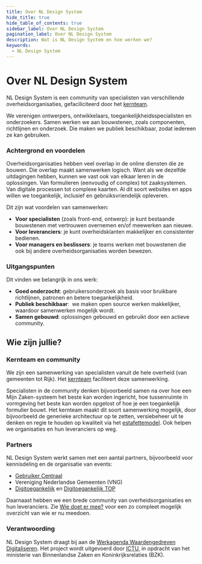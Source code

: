 ```yaml
---
title: Over NL Design System
hide_title: true
hide_table_of_contents: true
sidebar_label: Over NL Design System
pagination_label: Over NL Design System
description: Wat is NL Design System en hoe werken we?
keywords:
  - NL Design System
---
```


# Over NL Design System

NL Design System is een community van specialisten van verschillende overheidsorganisaties, gefaciliciteerd door het [kernteam](/project/kernteam).

We verenigen ontwerpers, ontwikkelaars, toegankelijkheidsspecialisten en onderzoekers. Samen werken we aan bouwstenen, zoals componenten, richtlijnen en onderzoek. Die maken we publiek beschikbaar, zodat iedereen ze kan gebruiken.

### Achtergrond en voordelen

Overheidsorganisaties hebben veel overlap in de online diensten die ze bouwen. Die overlap maakt samenwerken logisch. Want als we dezelfde uitdagingen hebben, kunnen we vast ook van elkaar leren in de oplossingen. Van formulieren (eenvoudig of complex) tot zaaksystemen. Van digitale processen tot complexe kaarten. Al dit soort websites en apps willen we toegankelijk, inclusief en gebruiksvriendelijk opleveren.

Dit zijn wat voordelen van samenwerken:

- **Voor specialisten** (zoals front-end, ontwerp): je kunt bestaande bouwstenen met vertrouwen overnemen en/of meewerken aan nieuwe.
- **Voor leveranciers**: je kunt overheidsklanten makkelijker en consistenter bedienen.
- **Voor managers en beslissers**: je teams werken met bouwstenen die ook bij andere overheidsorganisaties worden bewezen.

### Uitgangspunten

Dit vinden we belangrijk in ons werk:

- **Goed onderzocht**: gebruikersonderzoek als basis voor bruikbare richtlijnen, patronen en betere toegankelijkheid.​
- **Publiek beschikbaar**: ​ we maken open source werken makkelijker, waardoor samenwerken mogelijk wordt.​
- **Samen gebouwd**: oplossingen gebouwd en gebruikt door een actieve community.​

## Wie zijn jullie?

### Kernteam en community

We zijn een samenwerking van specialisten vanuit de hele overheid (van gemeenten tot Rijk). Het [kernteam](/project/kernteam) faciliteert deze samenwerking.

Specialisten in de community denken bijvoorbeeld samen na over hoe een Mijn Zaken-systeem het beste kan worden ingericht, hoe tussenruimte in vormgeving het beste kan worden opgelost of hoe je een toegankelijk formulier bouwt. Het kernteam maakt dit soort samenwerking mogelijk, door bijvoorbeeld de generieke architectuur op te zetten, versiebeheer uit te denken en regie te houden op kwaliteit via het [estafettemodel](/meedoen/estafettemodel). Ook helpen we organisaties en hun leveranciers op weg.

### Partners

NL Design System werkt samen met een aantal partners, bijvoorbeeld voor kennisdeling en de organisatie van events:

- [Gebruiker Centraal](https://www.gebruikercentraal.nl/)
- Vereniging Nederlandse Gemeenten (VNG)
- [Digitoegankelijk](https://digitoegankelijk.nl/) en [Digitoegankelijk TOP](https://www.digitaleoverheid.nl/overzicht-van-alle-onderwerpen/digitale-inclusie/digitaal-toegankelijk/digitoegankelijk-toezichts-en-ondersteuningsprogramma/)

Daarnaast hebben we een brede community van overheidsorganisaties en hun leveranciers. Zie [Wie doet er mee?](/project/wie-doet-mee) voor een zo compleet mogelijk overzicht van wie er nu meedoen.

### Verantwoording

NL Design System draagt bij aan de [Werkagenda Waardengedreven Digitaliseren](https://www.digitaleoverheid.nl/werkagenda-waardengedreven-digitaliseren/#Borgen-van-privacy-verantwoord-datagebruik-en-vergroten-ransparantie-over-gegevensverwerking-en-uitwisseling-Overzicht). Het project wordt uitgevoerd door [ICTU](https://ictu.nl/), in opdracht van het ministerie van Binnenlandse Zaken en Koninkrijksrelaties (BZK).
